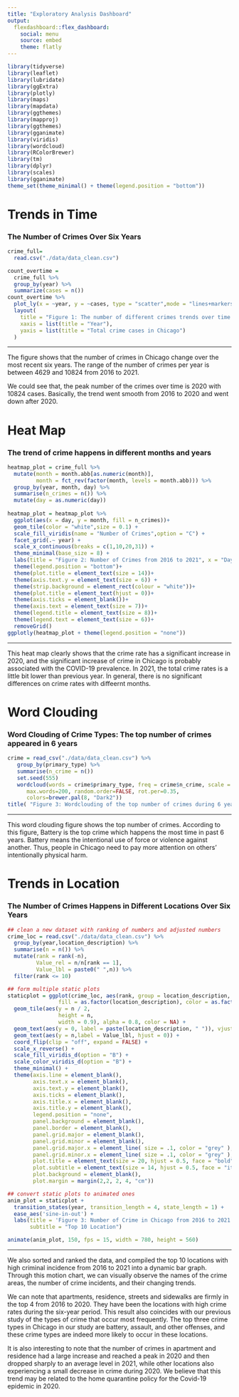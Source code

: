 ```yaml
---
title: "Exploratory Analysis Dashboard"
output: 
  flexdashboard::flex_dashboard:
    social: menu
    source: embed
    theme: flatly
---
```


```r
library(tidyverse)
library(leaflet)
library(lubridate)
library(ggExtra)
library(plotly)
library(maps)
library(mapdata)
library(ggthemes)
library(mapproj)
library(ggthemes)
library(gganimate)
library(viridis)
library(wordcloud)
library(RColorBrewer)
library(tm)
library(dplyr)
library(scales)
library(gganimate)
theme_set(theme_minimal() + theme(legend.position = "bottom"))
```


Trends in Time{.storyboard}
=========================================
### The Number of Crimes Over Six Years

```r
crime_full=
  read.csv("./data/data_clean.csv")

count_overtime = 
  crime_full %>% 
  group_by(year) %>% 
  summarize(cases = n())
count_overtime %>%
  plot_ly(x = ~year, y = ~cases, type = "scatter",mode = "lines+markers")  %>% 
  layout(
    title = "Figure 1: The number of different crimes trends over time in Chicago.",
    xaxis = list(title = "Year"),
    yaxis = list(title = "Total crime cases in Chicago")
  )
```

***
The figure shows that the number of crimes in Chicago change over the most recent six years. The range of the number of crimes per year is between 4629 and 10824 from 2016 to 2021. 

We could see that, the peak number of the crimes over time is 2020 with 10824 cases. Basically, the trend went smooth from 2016 to 2020 and went down after 2020.

Heat Map{.storyboard}
=========================================
### The trend of crime happens in different months and years

```r
heatmap_plot = crime_full %>%
  mutate(month = month.abb[as.numeric(month)],
         month = fct_rev(factor(month, levels = month.abb))) %>% 
  group_by(year, month, day) %>% 
  summarise(n_crimes = n()) %>% 
  mutate(day = as.numeric(day))
 
heatmap_plot = heatmap_plot %>% 
  ggplot(aes(x = day, y = month, fill = n_crimes))+
  geom_tile(color = "white",size = 0.1) + 
  scale_fill_viridis(name = "Number of Crimes",option = "C") + 
  facet_grid(.~ year) +
  scale_x_continuous(breaks = c(1,10,20,31)) + 
  theme_minimal(base_size = 8) + 
  labs(title = "Figure 2: Number of Crimes from 2016 to 2021", x = "Day", y = "Month") + 
  theme(legend.position = "bottom")+
  theme(plot.title = element_text(size = 14))+
  theme(axis.text.y = element_text(size = 6)) +
  theme(strip.background = element_rect(colour = "white"))+
  theme(plot.title = element_text(hjust = 0))+
  theme(axis.ticks = element_blank())+
  theme(axis.text = element_text(size = 7))+
  theme(legend.title = element_text(size = 8))+
  theme(legend.text = element_text(size = 6))+
  removeGrid()
ggplotly(heatmap_plot + theme(legend.position = "none"))
```

***
This heat map clearly shows that the crime rate has a significant increase in 2020, and the significant increase of crime in Chicago is probably associated with the COVID-19 prevalence. In 2021, the total crime rates is a little bit lower than previous year. In general, there is no significant differences on crime rates with diffeernt months. 

Word Clouding{.storyboard}
=========================================
### Word Clouding of Crime Types: The top number of crimes appeared in 6 years

```r
crime = read_csv("./data/data_clean.csv") %>%
   group_by(primary_type) %>% 
   summarise(n_crime = n())
   set.seed(555)
   wordcloud(words = crime$primary_type, freq = crime$n_crime, scale = c(3, .8),min.freq = 1,
      max.words=200, random.order=FALSE, rot.per=0.35, 
      colors=brewer.pal(8, "Dark2"))
title( "Figure 3: Wordclouding of the top number of crimes during 6 years")
```

***
This word clouding figure shows the top number of crimes. According to this figure, Battery is the top crime which happens the most time in past 6 years. Battery means the intentional use of force or violence against another. Thus, people in Chicago need to pay more attention on others' intentionally physical harm.


Trends in Location{.storyboard}
=========================================
### The Number of Crimes Happens in Different Locations Over Six Years

```r
## clean a new dataset with ranking of numbers and adjusted numbers
crime_loc = read.csv("./data/data_clean.csv") %>%
  group_by(year,location_description) %>% 
  summarise(n = n()) %>% 
  mutate(rank = rank(-n),
         Value_rel = n/n[rank == 1],
         Value_lbl = paste0(" ",n)) %>% 
  filter(rank <= 10)

## form multiple static plots
staticplot = ggplot(crime_loc, aes(rank, group = location_description, 
                fill = as.factor(location_description), color = as.factor(location_description))) +
  geom_tile(aes(y = n / 2,
                height = n,
                width = 0.9), alpha = 0.8, color = NA) +
  geom_text(aes(y = 0, label = paste(location_description, " ")), vjust = 0.2, hjust = 1) +
  geom_text(aes(y = n,label = Value_lbl, hjust = 0)) +
  coord_flip(clip = "off", expand = FALSE) +
  scale_x_reverse() +
  scale_fill_viridis_d(option = "B") +
  scale_color_viridis_d(option = "B") +
  theme_minimal() +
  theme(axis.line = element_blank(),
        axis.text.x = element_blank(),
        axis.text.y = element_blank(),
        axis.ticks = element_blank(),
        axis.title.x = element_blank(),
        axis.title.y = element_blank(),
        legend.position = "none",
        panel.background = element_blank(),
        panel.border = element_blank(),
        panel.grid.major = element_blank(),
        panel.grid.minor = element_blank(),
        panel.grid.major.x = element_line( size = .1, color = "grey" ),
        panel.grid.minor.x = element_line( size = .1, color = "grey" ),
        plot.title = element_text(size = 20, hjust = 0.5, face = "bold", vjust = 2),
        plot.subtitle = element_text(size = 14, hjust = 0.5, face = "italic", color = "grey"),
        plot.background = element_blank(),
        plot.margin = margin(2,2, 2, 4, "cm"))

## convert static plots to animated ones
anim_plot = staticplot + 
  transition_states(year, transition_length = 4, state_length = 1) +
  ease_aes('sine-in-out') +
  labs(title = 'Figure 3: Number of Crime in Chicago from 2016 to 2021 : {closest_state}',
       subtitle = "Top 10 Location")  

animate(anim_plot, 150, fps = 15, width = 780, height = 560)
```

***
We also sorted and ranked the data, and compiled the top 10 locations with high criminal incidence from 2016 to 2021  into a dynamic bar graph. Through this motion chart, we can visually observe the names of the crime areas, the number of crime incidents, and their changing trends.

We can note that apartments, residence, streets and sidewalks are firmly in the top 4 from 2016 to 2020. They have been the locations with high crime rates during the six-year period. This result also coincides with our previous study of the types of crime that occur most frequently. The top three crime types in Chicago in our study are battery, assault, and other offenses, and these crime types are indeed more likely to occur in these locations.

It is also interesting to note that the number of crimes in apartment and residence had a large increase and reached a peak in 2020 and then dropped sharply to an average level in 2021, while other locations also experiencing a small decrease in crime during 2020. We believe that this trend may be related to the home quarantine policy for the Covid-19 epidemic in 2020.


